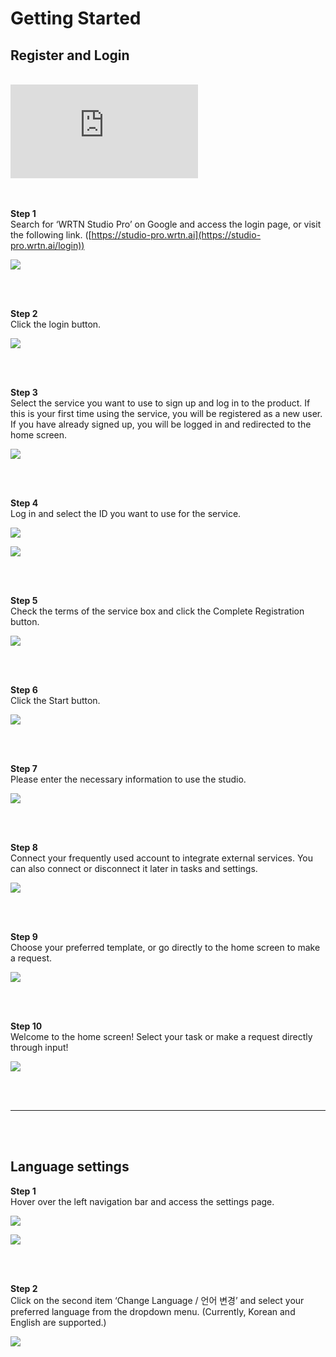 # Getting Started

## Register and Login

<br />

<div
  style={{
    position: "relative",
    width: "100%",
    height: 0,
    paddingBottom: "56.25%",
    overflow: "hidden",
  }}
>
  <iframe
    src="https://www.youtube.com/embed/QIUqYvvKGUM"
    style={{
      position: "absolute",
      top: 0,
      left: 0,
      width: "100%",
      height: "100%",
      border: "none",
    }}
    title="YouTube video player"
    frameborder="0"
    allow="accelerometer; autoplay; clipboard-write; encrypted-media; gyroscope; picture-in-picture; web-share"
    referrerpolicy="strict-origin-when-cross-origin"
    allowfullscreen
  ></iframe>
</div>

<br />
<br />

**Step 1**  
Search for ‘WRTN Studio Pro’ on Google and access the login page, or visit the following link. ([https://studio-pro.wrtn.ai](https://studio-pro.wrtn.ai/login))

![](/studio-pro/images/docs/getting-started/register-and-login/step-1-1.png)

<br />
<br />

**Step 2**  
Click the login button.

![](/studio-pro/images/docs/getting-started/register-and-login/step-2-1.png)

<br />
<br />

**Step 3**  
Select the service you want to use to sign up and log in to the product. If this is your first time using the service, you will be registered as a new user. If you have already signed up, you will be logged in and redirected to the home screen.

![](/studio-pro/images/docs/getting-started/register-and-login/step-3-1.png)

<br />
<br />

**Step 4**  
Log in and select the ID you want to use for the service.

![](/studio-pro/images/docs/getting-started/register-and-login/step-4-1.png)

![](/studio-pro/images/docs/getting-started/register-and-login/step-4-2.png)

<br />
<br />

**Step 5**  
Check the terms of the service box and click the Complete Registration button.

![](/studio-pro/images/docs/getting-started/register-and-login/step-5-1.png)

<br />
<br />

**Step 6**  
Click the Start button.

![](/studio-pro/images/docs/getting-started/register-and-login/step-6-1.png)

<br />
<br />

**Step 7**  
Please enter the necessary information to use the studio.

![](/studio-pro/images/docs/getting-started/register-and-login/step-7-1.png)

<br />
<br />

**Step 8**  
Connect your frequently used account to integrate external services. You can also connect or disconnect it later in tasks and settings.

![](/studio-pro/images/docs/getting-started/register-and-login/step-8-1.png)

<br />
<br />

**Step 9**  
Choose your preferred template, or go directly to the home screen to make a request.

![](/studio-pro/images/docs/getting-started/register-and-login/step-9-1.png)

<br />
<br />

**Step 10**  
Welcome to the home screen! Select your task or make a request directly through input!

![](/studio-pro/images/docs/getting-started/register-and-login/step-10-1.png)

<br />
<br />
<hr style={{ borderColor: "rgba(169, 169, 169, 0.5)" }} />
<br />
<br />

## Language settings

**Step 1**  
Hover over the left navigation bar and access the settings page.

![](/studio-pro/images/docs/getting-started/language-settings/step-1-1.png)

![](/studio-pro/images/docs/getting-started/language-settings/step-1-2.png)

<br />
<br />

**Step 2**  
Click on the second item ‘Change Language / 언어 변경’ and select your preferred language from the dropdown menu. (Currently, Korean and English are supported.)

![](/studio-pro/images/docs/getting-started/language-settings/step-2-1.png)
